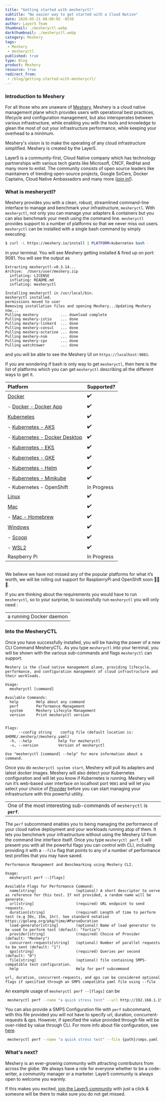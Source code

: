 ```yaml
---
title: "Getting started with mesheryctl"
subtitle: "No easier way to get started with a Cloud Native"
date: 2020-05-21 08:00:05 -0530
author: Layer5 Team
thumbnail: ./mesheryctl.webp
darkthumbnail: ./mesheryctl.webp
category: Meshery
tags:
 - Meshery
 - mesheryctl
published: true
type: Blog
product: Meshery
resource: true
redirect_from:
 - /blog/getting-started-with-mesheryctl/
---
```




<BlogWrapper>

### Introduction to Meshery

For all those who are unaware of <a href="/meshery">Meshery</a>, Meshery is a cloud native management plane which provides users with operational best practices, lifecycle and configuration management, but also interoperates between various infrastructure, while enabling you with the tools and knowledge to glean the most of out your infrastructure performance, while keeping your overhead to a minimum.

Meshery's vision is to make the operating of any cloud infrastructure simplified. Meshery is created by the <Link to="/community">Layer5</Link>.

Layer5 is a community-first, Cloud Native company which has technology <Link to="/partners">partnerships</Link> with various tech giants like Microsoft, CNCF, RedHat and many more to enlist. The community consists of open source leaders like maintainers of trending open-source projects, Google SoCers, Docker Captains, Cloud Native Ambassadors and many more (<a href="http://slack.layer5.io">join in!</a>).


### What is mesheryctl?

Meshery provides you with a clean, robust, streamlined command-line interface to manage and benchmark your infrastructure, `mesheryctl`. With `mesheryctl`, not only you can manage your adapters & containers but you can also benchmark your mesh using the command line. `mesheryctl` provides support to a number of platforms so that we never miss out users. `mesheryctl` can be installed with a single bash command by simply executing:

```bash
$ curl -L https://meshery.io/install | PLATFORM=kubernetes bash -
````

in your terminal. You will see Meshery getting installed & fired up on port: 9081.
You will see the output as


```
Extracting mesheryctl-v0.3.14...
Archive:  /Users/user/meshery.zip
  inflating: LICENSE
  inflating: README.md
  inflating: mesheryctl

Installing mesheryctl in /usr/local/bin.
mesheryctl installed.
permissions moved to user
Removing installation files and opening Meshery...Updating Meshery now...
Pulling meshery          ... download complete
Pulling meshery-istio    ... done
Pulling meshery-linkerd  ... done
Pulling meshery-consul   ... done
Pulling meshery-octarine ... done
Pulling meshery-nsm      ... done
Pulling meshery-cpx      ... done
Pulling watchtower       ... done
```

and you will be able to see the Meshery UI on `https://localhost:9081`.

If you are wondering if bash is only way to get `mesheryctl`, then here is the list of platforms which you can get `mesheryctl` describing all the different ways to get it.

<table className="table-1" align="center">
<thead>
    <tr>
    <th align="left">Platform</th>
    <th >Supported?</th>
    </tr>
</thead>
<tbody>
    <tr>
    <td ><a href="https://docs.meshery.io/installation/platforms/docker">Docker</a></td>
    <td className="text-centre">✔️</td>
    </tr>
    <tr>
    <td> - <a href="https://docs.meshery.io/installation/platforms/docker">Docker - Docker App</a></td>
    <td className="text-centre">✔️</td>
    </tr>
    <tr>
    <td><a href="https://docs.meshery.io/installation/platforms/kubernetes">Kubernetes</a></td>
    <td className="text-centre">✔️</td>
    </tr>
    <tr>
    <td> - <a href="https://docs.meshery.io/installation/platforms/aks">Kubernetes - AKS</a></td>
    <td className="text-centre">✔️</td>
    </tr>
    <tr>
    <td> - <a href="https://docs.meshery.io/installation/quick-start">Kubernetes - Docker Desktop</a></td>
    <td className="text-centre">✔️</td>
    </tr>
    <tr>
    <td> - <a href="https://docs.meshery.io/installation/platforms/eks">Kubernetes - EKS</a></td>
    <td className="text-centre">✔️</td>
    </tr>
    <tr>
    <td> - <a href="https://docs.meshery.io/installation/platforms/gke">Kubernetes - GKE</a></td>
    <td className="text-centre">✔️</td>
    </tr>
    <tr>
    <td> - <a href="https://docs.meshery.io/installation/platforms/kubernetes#helm">Kubernetes - Helm</a></td>
    <td className="text-centre">✔️</td>
    </tr>
    <tr>
    <td> - <a href="https://docs.meshery.io/installation/platforms/minikube">Kubernetes - Minikube</a></td>
    <td className="text-centre">✔️</td>
    </tr>
    <tr>
    <td> - Kubernetes - OpenShift</td>
    <td className="text-centre">In Progress</td>
    </tr>
    <tr>
    <td><a href="https://docs.meshery.io/installation/quick-start">Linux</a></td>
    <td className="text-centre">✔️</td>
    </tr>
    <tr>
    <td><a href="https://docs.meshery.io/installation/quick-start">Mac</a></td>
    <td className="text-centre">✔️</td>
    </tr>
    <tr>
    <td> - <a href="https://docs.meshery.io/installation/mesheryctl#homebrew">Mac - Homebrew</a></td>
    <td className="text-centre">✔️</td>
    </tr>
    <tr>
    <td><a href="https://docs.meshery.io/installation/platforms/windows">Windows</a></td>
    <td className="text-centre">✔️</td>
    </tr>
    <tr>
    <td> - <a href="https://docs.meshery.io/installation/mesheryctl#scoop">Scoop</a></td>
    <td className="text-centre">✔️</td>
    </tr>
    <tr>
    <td> - <a href="https://docs.meshery.io/installation/platforms/windows#wsl">WSL2</a></td>
    <td className="text-centre">✔️</td>
    </tr>
    <tr>
    <td>Raspberry Pi</td>
    <td className="text-centre">In Progress</td>
    </tr>
</tbody>
</table>

<br/>
We believe we have not missed any of the popular platforms for what it’s worth, we will be rolling out support for RaspberryPi and OpenShift soon 🎉🎉🎉.

If you are thinking about the requirements you would have to run `mesheryctl`, so to your surprise, to successfully run `mesheryctl` you will only need :

<table align="center" className="table-box"><tbody><tr><td className="text-centre">a running Docker daemon</td></tr></tbody></table>

### Into the MesheryCTL

Once you have successfully installed, you will be having the power of a new CLI Command MesheryCTL. As you type `mesheryctl` into your terminal, you will be shown with the various sub-commands and flags `mesheryctl` can support.

```
Meshery is the cloud native management plane, providing lifecycle, performance, and configuration management of cloud infrastructure and their workloads.

Usage:
  mesheryctl [command]

Available Commands:
  help        Help about any command
  perf        Performance Management
  system      Meshery Lifecyle Management
  version     Print mesheryctl version


Flags:
      --config string    config file (default location is: $HOME/.meshery//meshery.yaml)
  -h, --help            help for mesheryctl
  -v, --version         Version of mesheryctl

Use "mesheryctl [command] --help" for more information about a command.
```

Once you do `mesheryctl system start`, Meshery will pull its adapters and latest docker images. Meshery will also detect your Kubernetes configuration and will let you know if Kubernetes is running. Meshery will run it’s web-based user interface on localhost port `9081` and will let you select your choice of <a href="https://docs.meshery.io/extensibility#providers">Provider</a> before you can start managing your infrastructure with this powerful utility.

<table align="center" className="table-box"><tbody><tr><td className="text-centre">One of the most interesting sub-commands of <code>mesheryctl</code> is <strong><code>perf</code></strong>.</td></tr></tbody></table>

The `perf` subcommand enables you to being managing the performance of your cloud native deployment and your workloads running atop of them. It lets you benchmark your infrastructure without using the Meshery UI from the command line interface itself. Once you type `mesheryctl perf`, it will present you with all the powerful flags you can control with CLI, including providing it with a `--file` flag that points to any of a number of performance test profiles that you may have saved.

```
Performance Management and Benchmarking using Meshery CLI.

Usage:
  mesheryctl perf --[flags]

Available Flags for Performance Command:
  name[string]                  (optional) A short descriptor to serve as reference for this test. If not provided, a random name will be generate.
  url[string]                   (required) URL endpoint to send requests.
  duration[string]              (required) Length of time to perform test (e.g 30s, 15m, 1hr). See standard notation https://golang.org/pkg/time/#ParseDuration
  load-generator[string]        (optional) Name of load generator to be used to perform test (default: "fortio")
  provider[string]              (required) Choice of Provider (default: "Meshery")
  concurrent-requests[string]   (optional) Number of parallel requests to be sent (default: "1")
  qps[string]                   (required) Queries per second (default: "0")
  file[string]                  (optional) file containing SMPS-compatible test configuration. 
  help                          Help for perf subcommand

url, duration, concurrent-requests, and qps can be considered optional flags if specified through an SMPS compatible yaml file using --file
```

An example usage of `mesheryctl perf --[flags]` can be

```bash
 mesheryctl perf --name "a quick stress test" --url http://192.168.1.15/productpage --qps 300 --concurrent-requests 2 --duration 30s --token "provider=Meshery"
```

You can also provide a SMPS Configuration file with `perf` subcommand, with this file provided you will not have to specify url, duration, concurrent-requests & qps. However, if specified the value provided through file will be over-rided by value through CLI. For more info about file configuration, see [here](https://github.com/service-mesh-performance/service-mesh-performance/blob/master/docs/assets/spec/readme/service%20mesh%20performance%20specification%20result.yaml).

```bash
 mesheryctl perf --name "a quick stress test" --file {path}/smps.yaml --token "provider=Meshery"
```

### What's next?

Meshery is an ever-growing community with attracting contributors from across the globe. We always have a role for everyone whether to be a code-writer, a community manager or a marketer. Layer5 community is always open to welcome you warmly.

If this makes you excited, [join the Layer5 community](http://slack.layer5.io) with just a click & someone will be there to make sure you do not get missed.


</BlogWrapper>

